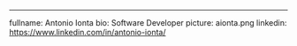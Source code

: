 ---
fullname: Antonio Ionta
bio: Software Developer
picture: aionta.png
linkedin: https://www.linkedin.com/in/antonio-ionta/